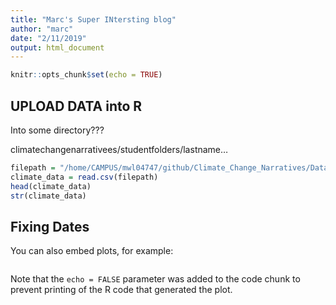 ```yaml
---
title: "Marc's Super INtersting blog"
author: "marc"
date: "2/11/2019"
output: html_document
---
```


```r
knitr::opts_chunk$set(echo = TRUE)
```

## UPLOAD DATA into R

Into some directory???

climatechangenarrativees/studentfolders/lastname...

```r
filepath = "/home/CAMPUS/mwl04747/github/Climate_Change_Narratives/Data/SP18/choi_aberdeen station_data.csv"
climate_data = read.csv(filepath)
head(climate_data)
str(climate_data)
```

## Fixing Dates

You can also embed plots, for example:

```r

```

Note that the `echo = FALSE` parameter was added to the code chunk to prevent printing of the R code that generated the plot.
